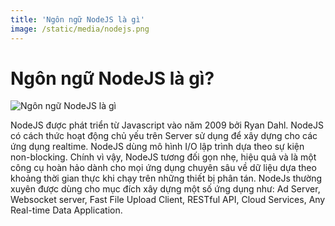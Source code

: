```yaml
---
title: 'Ngôn ngữ NodeJS là gì'
image: /static/media/nodejs.png
---
```


# Ngôn ngữ NodeJS là gì?

![Ngôn ngữ NodeJS là gì](/static/media/nodejs.png)

NodeJS được phát triển từ Javascript vào năm 2009 bởi Ryan Dahl. NodeJS có cách thức hoạt động chủ yếu trên Server sử dụng để xây dựng cho các ứng dụng realtime. NodeJS dùng mô hình I/O lập trình dựa theo sự kiện non-blocking. Chính vì vậy, NodeJS tương đối gọn nhẹ, hiệu quả và là một công cụ hoàn hảo dành cho mọi ứng dụng chuyên sâu về dữ liệu dựa theo khoảng thời gian thực khi chạy trên những thiết bị phân tán. NodeJs thường xuyên được dùng cho mục đích xây dựng một số ứng dụng như: Ad Server, Websocket server, Fast File Upload Client, RESTful API, Cloud Services, Any Real-time Data Application.
